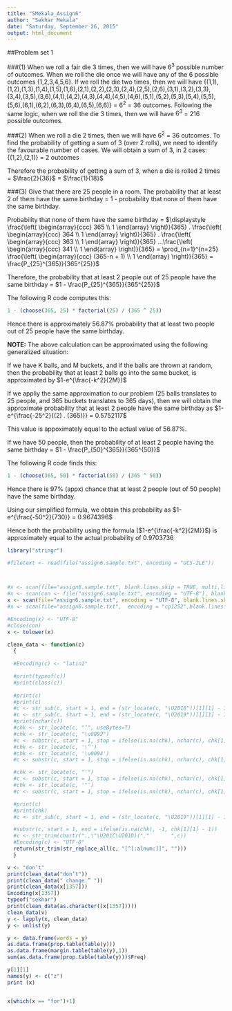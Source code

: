 ```yaml
---
title: "SMekala_Assign6"
author: "Sekhar Mekala"
date: "Saturday, September 26, 2015"
output: html_document
---
```



##Problem set 1

###(1)
When we roll a fair die  3 times, then we will have $6^3$ possible number of outcomes. When we roll the die once we will have any of the 6 possible outcomes {1,2,3,4,5,6}. If we roll the die two times, then we will have {(1,1),(1,2),(1,3),(1,4),(1,5),(1,6),(2,1),(2,2),(2,3),(2,4),(2,5),(2,6),(3,1),(3,2),(3,3),(3,4),(3,5),(3,6),(4,1),(4,2),(4,3),(4,4),(4,5),(4,6),(5,1),(5,2),(5,3),(5,4),(5,5),(5,6),(6,1),(6,2),(6,3),(6,4),(6,5),(6,6)} = $6^2$ = 36 outcomes. Following the same logic, when we roll the die 3 times, then we will have $6^3$ = 216 possible outcomes.

###(2)
When we roll a die 2 times, then we will have $6^2$ = 36 outcomes. To find the probability of getting a sum of 3 (over 2 rolls), we need to identify the favourable number of cases. We will obtain a sum of 3, in 2 cases: {(1,2),(2,1)} = 2 outcomes

Therefore the probability of getting a sum of 3, when a die is rolled 2 times = $\frac{2}{36}$ = $\frac{1}{18}$

###(3)
Give that there are 25 people in a room. The probability that at least 2 of them have the same birthday = 1 - probability that none of them have the same birthday.

Probability that none of them have the same birthday = $\displaystyle \frac{\left( \begin{array}{ccc} 365 \\ 1 \end{array} \right)}{365} . \frac{\left( \begin{array}{ccc} 364 \\ 1 \end{array} \right)}{365} . \frac{\left( \begin{array}{ccc} 363 \\ 1 \end{array} \right)}{365} ...\frac{\left( \begin{array}{ccc} 341 \\ 1 \end{array} \right)}{365} = \prod_{n=1}^{n=25} \frac{\left( \begin{array}{ccc} (365-n + 1) \\ 1 \end{array} \right)}{365} = \frac{P_{25}^{365}}{365^{25}}$   

Therefore, the probability that at least 2 people out of 25 people have the same birthday = $1 - \frac{P_{25}^{365}}{365^{25}}$

The following R code computes this:

```r
1 - (choose(365, 25) * factorial(25) / (365 ^ 25))
```

Hence there is approximately 56.87% probability that at least two people out of 25 people have the same birthday.

**NOTE:** The above calculation can be approximated using the following generalized situation:

If we have K balls, and M buckets, and if the balls are thrown at random, then the probability that at least 2 balls go into the same bucket, is approximated by $1-e^{\frac{-k^2}{2M}}$

If we appliy the same approximation to our problem (25 balls translates to 25 people, and 365 buckets translates to 365 days), then we will obtain the approximate probability that at least 2 people have the same birthday as $1-e^{\frac{-25^2}{(2) . (365)}} = 0.5752117$

This value is appoximately equal to the actual value of 56.87%.

If we have 50 people, then the probability of at least 2 people having the same birthday = $1 - \frac{P_{50}^{365}}{365^{50}}$

The following R code finds this:

```r
1 - (choose(365, 50) * factorial(50) / (365 ^ 50))

```
Hence there is 97% (appx) chance that at least 2 people (out of 50 people) have the same birthday.

Using our simplified formula, we obtain this probability as $1-e^{\frac{-50^2}{730}} = 0.9674396$

Hence both the probability using the formula ($1-e^{\frac{-k^2}{2M}}$) is approximately equal to the actual probability of 0.9703736









```r
library("stringr")

#filetext <- read(file("assign6.sample.txt", encoding = "UCS-2LE"))



#x <- scan(file="assign6.sample.txt", blank.lines.skip = TRUE, multi.line = TRUE, what=character())
#x <- scan(con <- file("assign6.sample.txt", encoding = "UTF-8"), blank.lines.skip = TRUE, multi.line = TRUE, what=character())
x <- scan(file="assign6.sample.txt", encoding = "UTF-8", blank.lines.skip = TRUE, multi.line = TRUE, what=character(),quote="'\"\U2018\U2019")
#x <- scan(file="assign6.sample.txt",  encoding = "cp1252",blank.lines.skip = TRUE, multi.line = TRUE, what=character(),quote="'\"\U2018\U2019")

#Encoding(x) <- "UTF-8"
#close(con)
x <- tolower(x)

clean_data <- function(c)
  {
  
  #Encoding(c) <- "latin1"

  #print(typeof(c))
  #print(class(c))
  
  #print(c)
  #print(c)
  #c <- str_sub(c, start = 1, end = (str_locate(c, "\U2018"))[1][1] - 1)
  #c <- str_sub(c, start = 1, end = (str_locate(c, "\U2019"))[1][1] - 1)
  #print(nchar(c))
  #chk <- str_locate(c, "’", useBytes=T)
  #chk <- str_locate(c, "\u0092")
  #c <- substr(c, start = 1, stop = ifelse(is.na(chk), nchar(c), chk[1][1] - 1))
  #chk <- str_locate(c, '\”')
  #chk <- str_locate(c, '\u0094')
  #c <- substr(c, start = 1, stop = ifelse(is.na(chk), nchar(c), chk[1][1] - 1))

  #chk <- str_locate(c, "'")
  #c <- substr(c, start = 1, stop = ifelse(is.na(chk), nchar(c), chk[1][1] - 1))
  #chk <- str_locate(c, '"')
  #c <- substr(c, start = 1, stop = ifelse(is.na(chk), nchar(c), chk[1][1] - 1))

  #print(c)
  #print(chk)  
  #c <- str_sub(c, start = 1, end = (str_locate(c, "\U2019"))[1][1] - 1)

  #substr(c, start = 1, end = ifelse(is.na(chk), -1, chk[1][1] - 1))
  #c <- str_trim(chartr(".,\"\U201C\U201D)(","       ",c))
  #Encoding(c) <- "UTF-8"
  return(str_trim(str_replace_all(c, "[^[:alnum:]]", "")))
  }

v <- "don’t"
print(clean_data("don’t"))
print(clean_data(" change.” "))
print(clean_data(x[1357])) 
Encoding(x[1357])
typeof("sekhar")
print(clean_data(as.character((x[1357]))))
clean_data(v)
y <- lapply(x, clean_data)
y <- unlist(y)

y <- data.frame(words = y)
as.data.frame(prop.table(table(y)))
as.data.frame(margin.table(table(y),1))
sum(as.data.frame(prop.table(table(y)))$Freq)

y[1][1]
names(y) <- c("z")
print (x)


x[which(x == "for")+1]
```
